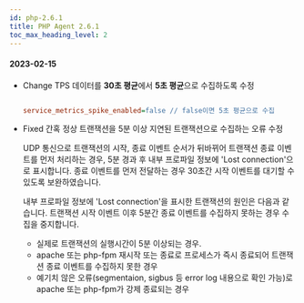 ```yaml
---
id: php-2.6.1
title: PHP Agent 2.6.1
toc_max_heading_level: 2
---
```



#### 2023-02-15

-   <Status>Change</Status> TPS 데이터를 <b>30초 평균</b>에서  <b>5초 평균</b>으로 수집하도록 수정

    ```ini title='whatap.conf 기본 설정'

    service_metrics_spike_enabled=false // false이면 5초 평균으로 수집

    ```

-   <Status>Fixed</Status> 간혹 정상 트랜잭션을 5분 이상 지연된 트랜잭션으로 수집하는 오류 수정

    UDP 통신으로 트랜잭션의 시작, 종료 이벤트 순서가 뒤바뀌어 트랜잭션 종료 이벤트를 먼저 처리하는 경우, 5분 경과 후 내부 프로파일 정보에 'Lost connection'으로 표시합니다. 종료 이벤트를 먼저 전달하는 경우 30초간 시작 이벤트를 대기할 수 있도록 보완하였습니다.

    내부 프로파일 정보에 'Lost connection'을 표시한 트랜잭션의 원인은 다음과 같습니다. 트랜잭션 시작 이벤트 이후 5분간 종료 이벤트를 수집하지 못하는 경우 수집을 중지합니다.

    -   실제로 트랜잭션의 실행시간이 5분 이상되는 경우.
    -   apache 또는 php-fpm 재시작 또는 종료로 프로세스가 즉시 종료되어 트랜잭션 종료 이벤트를 수집하지 못한 경우
    -   예기치 않은 오류(segmentaion, sigbus 등 error log 내용으로 확인 가능)로 apache 또는 php-fpm가 강제 종료되는 경우
